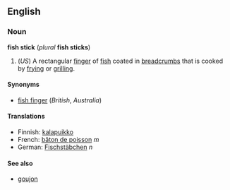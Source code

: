 <!--

If you edit this page, please make corresponding edits to "fish finger".

-->

==English==
===Noun===
'''fish stick''' (''plural'' '''fish sticks''')
#(''US'') A rectangular [[finger]] of [[fish]] coated in [[breadcrumb]]s that is cooked by [[fry]]ing or [[grill]]ing.

====Synonyms====
*[[fish finger]] (''British'', ''Australia'')

====Translations====
*Finnish: [[kalapuikko]]
*French: [[bâton de poisson]] ''m''
*German: [[Fischstäbchen]] ''n''

====See also====
*[[goujon]]